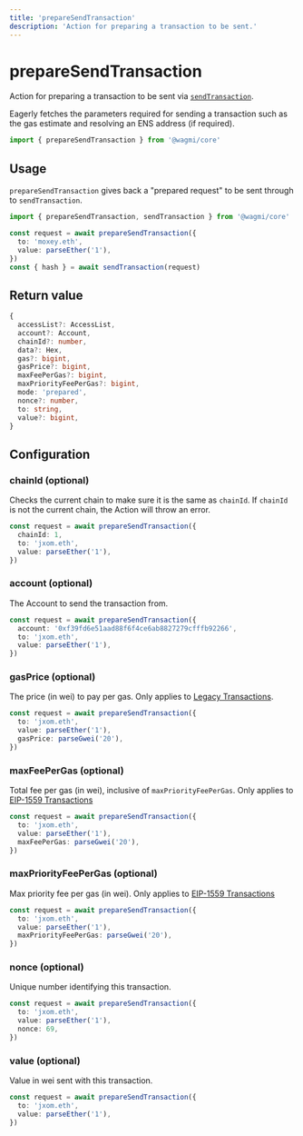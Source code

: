 ```yaml
---
title: 'prepareSendTransaction'
description: 'Action for preparing a transaction to be sent.'
---
```



# prepareSendTransaction

Action for preparing a transaction to be sent via [`sendTransaction`](/core/actions/sendTransaction).

Eagerly fetches the parameters required for sending a transaction such as the gas estimate and resolving an ENS address (if required).

```ts
import { prepareSendTransaction } from '@wagmi/core'
```

## Usage

`prepareSendTransaction` gives back a "prepared request" to be sent through to `sendTransaction`.

```ts
import { prepareSendTransaction, sendTransaction } from '@wagmi/core'

const request = await prepareSendTransaction({
  to: 'moxey.eth',
  value: parseEther('1'),
})
const { hash } = await sendTransaction(request)
```

## Return value

```ts
{
  accessList?: AccessList,
  account?: Account,
  chainId?: number,
  data?: Hex,
  gas?: bigint,
  gasPrice?: bigint,
  maxFeePerGas?: bigint,
  maxPriorityFeePerGas?: bigint,
  mode: 'prepared',
  nonce?: number,
  to: string,
  value?: bigint,
}
```

## Configuration

### chainId (optional)

Checks the current chain to make sure it is the same as `chainId`. If `chainId` is not the current chain, the Action will throw an error.

```ts {2}
const request = await prepareSendTransaction({
  chainId: 1,
  to: 'jxom.eth',
  value: parseEther('1'),
})
```

### account (optional)

The Account to send the transaction from.

```ts {2}
const request = await prepareSendTransaction({
  account: '0xf39fd6e51aad88f6f4ce6ab8827279cfffb92266',
  to: 'jxom.eth',
  value: parseEther('1'),
})
```

### gasPrice (optional)

The price (in wei) to pay per gas. Only applies to [Legacy Transactions](https://viem.sh/docs/glossary/terms#legacy-transaction).

```ts {4}
const request = await prepareSendTransaction({
  to: 'jxom.eth',
  value: parseEther('1'),
  gasPrice: parseGwei('20'),
})
```

### maxFeePerGas (optional)

Total fee per gas (in wei), inclusive of `maxPriorityFeePerGas`. Only applies to [EIP-1559 Transactions](https://viem.sh/docs/glossary/terms#eip-1559-transaction)

```ts {4}
const request = await prepareSendTransaction({
  to: 'jxom.eth',
  value: parseEther('1'),
  maxFeePerGas: parseGwei('20'),
})
```

### maxPriorityFeePerGas (optional)

Max priority fee per gas (in wei). Only applies to [EIP-1559 Transactions](https://viem.sh/docs/glossary/terms#eip-1559-transaction)

```ts {4}
const request = await prepareSendTransaction({
  to: 'jxom.eth',
  value: parseEther('1'),
  maxPriorityFeePerGas: parseGwei('20'),
})
```

### nonce (optional)

Unique number identifying this transaction.

```ts {4}
const request = await prepareSendTransaction({
  to: 'jxom.eth',
  value: parseEther('1'),
  nonce: 69,
})
```

### value (optional)

Value in wei sent with this transaction.

```ts {3}
const request = await prepareSendTransaction({
  to: 'jxom.eth',
  value: parseEther('1'),
})
```
